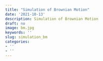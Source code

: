 ```yaml
---
title: "Simulation of Brownian Motion"
date: '2021-10-13'
description: Simulation of Brownian Motion
draft: no
image: bm.jpg
keywords: ''
slug: simulation_bm
categories:
- ''
- ''
---
```

\begin{document}
Let ($\Omega$,$cF_t$,$P$) be a filtered probability space. 

A stochastic process $B_t$ adapted to $cF_t$ is called a (standard) Brownian motion or a Wiener process if it
satisfies the following conditions

* $P[\omega: B_0(\omega) = 0] = 1$, i.e., the process starts at zero almost surely.


* For any $0 \leq s < t$, the random variable $B_t - B_s$ is normally distributed with mean 0 and variance $t-s$, i.e., for any $a<b$,
$$P[a \leq B_t - B_s \leq b] = \frac{1}{\sqrt{2\pi(t-s)}}\int_a^b e^{-\frac{x^2}{2(t-s)}}dx.$$


* $B_t$ has independent increment, i.e., for any $0\leq t_1 < t_2 < \cdots < t_n$, the random variables
  $B_{t_1}, \; B_{t_2} - B_{t_1},\; \cdots, \; B_{t_n} - B_{t_{n-1}}$
are independent.


* Almost all sample paths of $B_t$ are continuous functions, i.e.,
  $P[\omega:B_t(\omega) \mbox{ is continuous } ] = 1$
  

### Remark
* A Brownian motion is sometimes defined as a stochastic process satisfying only the first 3 conditions in the  definition. Such a process always has continuous modification by applying Kolmogorov's continuity criterion.
* The standard Brownian motion starts at 0. A Brownian motion starts at $x\neq 0$ is obtain by shifting $x + B_t$.

\end{document}

```r
knitr::opts_chunk$set(
  message = FALSE, 
  warning = FALSE, 
  tidy=FALSE,     # display code as typed
  size="small")   # slightly smaller font for code
options(digits = 3)

# default figure size
knitr::opts_chunk$set(
  fig.width=6.75, 
  fig.height=6.75,
  fig.align = "center"
)
```


```r
# the code demonstrates how to simulate Brownian paths 

NSim <- 1e4   # number of samples at each step
NSteps <- 100   # number of steps 
Tfin <- 1    # terminal time
B <- matrix(0,NSim,NSteps+1)  # initialize the Brownians

# simulation step
for (i in 1:NSteps){
  dB <- rnorm(NSim)
  dB <- dB - mean(dB)  # now dB has mean 0
  dB <- dB/sd(dB)  # now dB has variance 1
  dB <- sqrt(Tfin/NSteps)*dB
  B[,i+1] <- B[,i] + dB
}

t <- (0:NSteps)/NSteps*Tfin
par(mfrow=c(2,2))

# plot a Browian path
plot(t,B[5000,],type='l',col='blue',ylab='Bt sample path')
```

